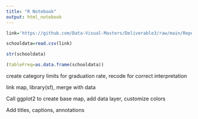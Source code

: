 ```yaml
---
title: "R Notebook"
output: html_notebook
---
```

```r
link='https://github.com/Data-Visual-Masters/Deliverable3/raw/main/Report_Card_Graduation_2021-22.csv'

schooldata=read.csv(link)
```

```r
str(schooldata)
```
```r
(tableFreq=as.data.frame(schooldata))
```
create category limits for graduation rate, recode for correct interpretation

link map, library(sf), merge with data

Call ggplot2 to create base map, add data layer, customize colors

Add titles, captions, annotations



